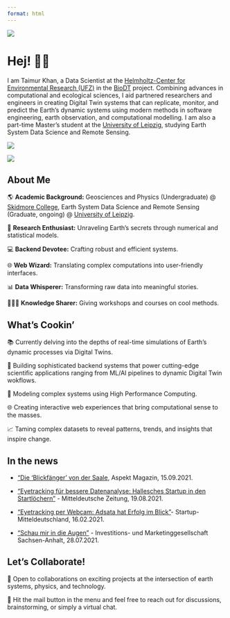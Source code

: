 ```yaml
---
format: html
---
```

::: {layout="[21,79]" .profile-header}

![](images/taimur-2.jpeg){.profile-pic}

# Hej! 👋🏽 
I am Taimur Khan, a Data Scientist at the [Helmholtz-Center for Environmental Research (UFZ)](https://www.ufz.de/index.php?en=49404) in the [BioDT](https://biodt.eu) project. Combining advances in computational and ecological sciences, I aid partnered researchers and engineers in creating Digital Twin systems that can replicate, monitor, and predict the Earth's dynamic systems using modern methods in software engineering, earth observation, and computational modelling. I am also a part-time Master's student at the [University of Leipzig](https://www.uni-leipzig.de/studium/vor-dem-studium/studienangebot/studiengang/course/show/earth-system-data-science-and-remote-sensing-m-sc), studying Earth System Data Science and Remote Sensing. 

:::

:::{.badges}

 <a href="https://www.linkedin.com/in/taimur-h-khan/">
    <img src="https://img.shields.io/badge/linkedin-%230077B5.svg?&style=for-the-badge&logo=linkedin&logoColor=white" />
  </a>
 
  <a href="https://github.com/thisistaimur">
    <img src="https://img.shields.io/badge/github-%23121011.svg?style=for-the-badge&logo=github&logoColor=white)" />
  </a>

:::

## About Me

🌎 **Academic Background:** Geosciences and Physics (Undergraduate) @ [Skidmore College](https://www.skidmore.edu), Earth System Data Science and Remote Sensing (Graduate, ongoing) @ [University of Leipzig](https://www.uni-leipzig.de).

🔬 **Research Enthusiast:** Unraveling Earth's secrets through numerical and statistical models.

💻 **Backend Devotee:** Crafting robust and efficient systems.

🌐 **Web Wizard:** Translating complex computations into user-friendly interfaces.

📊 **Data Whisperer:** Transforming raw data into meaningful stories.

👨🏻‍🏫 **Knowledge Sharer:** Giving workshops and courses on cool methods.

## What's Cookin'

📚 Currently delving into the depths of real-time simulations of Earth's dynamic processes via Digital Twins.

🔧 Building sophisticated backend systems that power cutting-edge scientific applications ranging from ML/AI pipelines to dynamic Digital Twin wokflows.

🧮 Modeling complex systems using High Performance Computing.

🌐 Creating interactive web experiences that bring computational sense to the masses.

📈 Taming complex datasets to reveal patterns, trends, and insights that inspire change.

## In the news

- ["Die 'Blickfänger' von der Saale](https://issuu.com/aspekt-magazin/docs/aspekt_09_2021_es/s/13541949), Aspekt Magazin, 15.09.2021.
  
- [“Eyetracking für bessere Datenanalyse: Hallesches Startup in den Startlöchern”](https://www.mz.de/lokal/halle-saale/eyetracking-fur-bessere-datenanalyse-hallesches-startup-in-den-startlochern-1708417) - Mitteldeutsche Zeitung, 19.08.2021.


- [“Eyetracking per Webcam: Adsata hat Erfolg im Blick”](https://startup-mitteldeutschland.de/adsata-eyetracking-per-webcam/)-  Startup-Mitteldeutschland, 16.02.2021.


- [“Schau mir in die Augen”](https://www.investieren-in-sachsen-anhalt.de/report-invest/schau-mir-in-die-augen) - Investitions- und Marketinggesellschaft Sachsen-Anhalt, 28.07.2021.



## Let's Collaborate!

🌱 Open to collaborations on exciting projects at the intersection of earth systems, physics, and technology.

💬 Hit the mail button in the menu and feel free to reach out for discussions, brainstorming, or simply a virtual chat.

 
